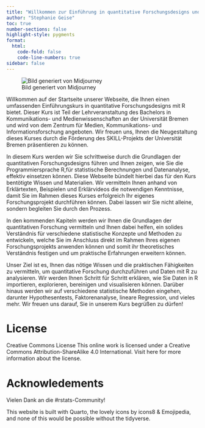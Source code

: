 ```yaml
---
title: "Willkommen zur Einführung in quantitative Forschungsdesigns und Datenanalyse"
author: "Stephanie Geise"
toc: true
number-sections: false
highlight-style: pygments
format:
  html:
    code-fold: false
    code-line-numbers: true
sidebar: false
---
```


![Bild generiert von Midjourney](Bilder/zemkipatrick_comic_style_factor_analysis_statistics_trust_widef_e7631b78-22da-4267-8a0a-dc0b89c76dd5.png)

Willkommen auf der Startseite unserer Webseite, die Ihnen einen umfassenden Einführungskurs in quantitative Forschungsdesigns mit R bietet. Dieser Kurs ist Teil der Lehrveranstaltung des Bachelors in Kommunikations- und Medienwissenschaften an der Universität Bremen und wird von dem  Zentrum für Medien, Kommunikations- und Informationsforschung angeboten. Wir freuen uns, Ihnen die Neugestaltung dieses Kurses durch die Förderung des SKILL-Projekts der Universität Bremen präsentieren zu können.

In diesem Kurs werden wir Sie schrittweise durch die Grundlagen der quantitativen Forschungsdesigns führen und Ihnen zeigen, wie Sie die Programmiersprache R,für statistische Berechnungen und Datenanalyse, effektiv einsetzen können. Diese Webseite bündelt hierbei das für den Kurs bentötigte Wissen und Materialien. Wir vermitteln Ihnen anhand von Erklärtexten, Beispielen und Erklärvideos die notwendigen Kenntnisse, damit Sie im Rahmen dieses Kurses erfolgreich Ihr eigenes Forschungsprojekt durchführen können. Dabei lassen wir Sie nicht alleine, sondern begleiten Sie durch den Prozess.

In den kommenden Kapiteln werden wir Ihnen die Grundlagen der quantitativen Forschung vermitteln und Ihnen dabei helfen, ein solides Verständnis für verschiedene statistische Konzepte und Methoden zu entwickeln, welche Sie im Anschluss direkt im Rahmen Ihres eigenen Forschungsprojekts anwenden können und somit ihr theoretisches Verständnis festigen und um praktische Erfahrungen erweitern können.

Unser Ziel ist es, Ihnen das nötige Wissen und die praktischen Fähigkeiten zu vermitteln, um quantitative Forschung durchzuführen und Daten mit R zu analysieren. Wir werden Ihnen Schritt für Schritt erklären, wie Sie Daten in R importieren, explorieren, bereinigen und visualisieren können. Darüber hinaus werden wir auf verschiedene statistische Methoden eingehen, darunter Hypothesentests, Faktorenanalyse, lineare Regression, und vieles mehr. Wir freuen uns darauf, Sie in unserem Kurs begrüßen zu dürfen!

# License

Creative Commons License This online work is licensed under a Creative Commons Attribution-ShareAlike 4.0 International. Visit here for more information about the license.

# Acknowledements

Vielen Dank an die #rstats-Community!

This website is built with Quarto, the lovely icons by icons8 & Emojipedia, and none of this would be possible without the tidyverse.
